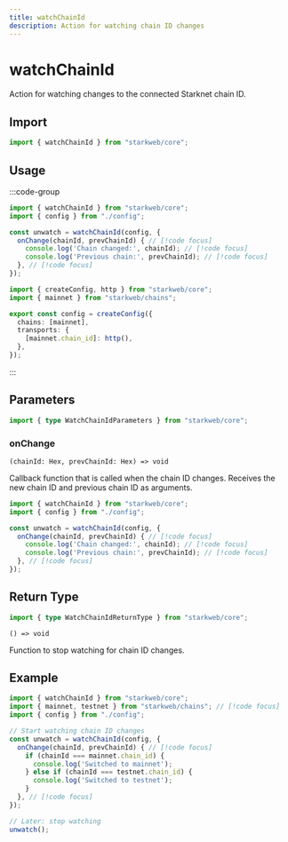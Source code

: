```yaml
---
title: watchChainId
description: Action for watching chain ID changes
---
```


# watchChainId

Action for watching changes to the connected Starknet chain ID.

## Import

```ts
import { watchChainId } from "starkweb/core";
```

## Usage

:::code-group

```ts [index.ts]
import { watchChainId } from "starkweb/core";
import { config } from "./config";

const unwatch = watchChainId(config, {
  onChange(chainId, prevChainId) { // [!code focus]
    console.log('Chain changed:', chainId); // [!code focus]
    console.log('Previous chain:', prevChainId); // [!code focus]
  }, // [!code focus]
});
```

```ts [config.ts]
import { createConfig, http } from "starkweb/core";
import { mainnet } from "starkweb/chains";

export const config = createConfig({
  chains: [mainnet],
  transports: {
    [mainnet.chain_id]: http(),
  },
});
```

:::

## Parameters

```ts
import { type WatchChainIdParameters } from "starkweb/core";
```

### onChange

`(chainId: Hex, prevChainId: Hex) => void`

Callback function that is called when the chain ID changes. Receives the new chain ID and previous chain ID as arguments.

```ts [index.ts]
import { watchChainId } from "starkweb/core";
import { config } from "./config";

const unwatch = watchChainId(config, {
  onChange(chainId, prevChainId) { // [!code focus]
    console.log('Chain changed:', chainId); // [!code focus]
    console.log('Previous chain:', prevChainId); // [!code focus]
  }, // [!code focus]
});
```

## Return Type

```ts
import { type WatchChainIdReturnType } from "starkweb/core";
```

`() => void`

Function to stop watching for chain ID changes.

## Example

```ts [example.ts]
import { watchChainId } from "starkweb/core";
import { mainnet, testnet } from "starkweb/chains"; // [!code focus]
import { config } from "./config";

// Start watching chain ID changes
const unwatch = watchChainId(config, {
  onChange(chainId, prevChainId) { // [!code focus]
    if (chainId === mainnet.chain_id) {
      console.log('Switched to mainnet');
    } else if (chainId === testnet.chain_id) {
      console.log('Switched to testnet');
    }
  }, // [!code focus]
});

// Later: stop watching
unwatch();
``` 